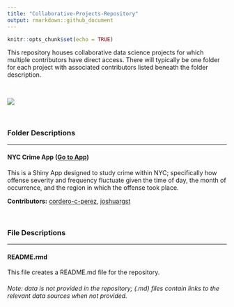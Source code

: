 ```yaml
---
title: "Collaborative-Projects-Repository"
output: rmarkdown::github_document
---
```


```r
knitr::opts_chunk$set(echo = TRUE)
```

This repository houses collaborative data science projects for which multiple contributors have direct access. There will typically be one folder for each project with associated contributors listed beneath the folder description.  

&nbsp;  

![](gh_image.png) 

&nbsp;  

### Folder Descriptions
***

#### NYC Crime App ([Go to App](https://cordero-c-perez.shinyapps.io/NYC_Crime_App))
This is a Shiny App designed to study crime within NYC; specifically how offense severity and frequency fluctuate given the time of day, the month of occurrence, and the region in which the offense took place.

**Contributors:**  [cordero-c-perez](https://github.com/cordero-c-perez),  [joshuargst](https://github.com/joshuargst)

&nbsp;  

### File Descriptions
***

#### README.rmd
This file creates a README.md file for the repository.

###### Note: data is not provided in the repository; (.md) files contain links to the relevant data sources when not provided.
